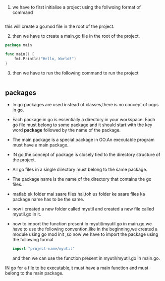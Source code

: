 1. we have to first initialise a project using the follwoing format of command
``` go mod init <project-name>
```
this will create a go.mod file in the root of the project.

2. then we have to create a main.go file in the root of the project.

``` go
package main

func main() {
    fmt.Println("Hello, World!")
}
```

3. then we have to run the following command to run the project
``` go run main.go
```

## packages
- In go packages are used instead of classes,there is no concept of oops in go.
- Each package in go is essentially a directory in your workspace. Each go file must belong to some package and
  it should start with the key word <b>package</b> followed by the name of the package.
- The main package is a special package in GO.An executable program must have a main package.
- IN go,the concept of package is closely tied to the directory structure of the project.
- All go files in a single directory must belong to the same package.
- The package name is the name of the directory that contains the go files.
-  matlab ek folder mai saare files hai,toh us folder ke saare files ka package name has to be the same.

- now i created a new folder called myutil and created a new file called myutil.go in it.
-  now to import the function present in myutil/myutil.go in main.go,we have to use the following convention,like 
   in the beginning,we created a module using go mod init <project-name>,so now we have to import the package using the following format
   ``` go
   import "project-name/myutil"
   ```
   and then we can use the function present in myutil/myutil.go in main.go.


IN go for a file to be executable,it must have a main function and must belong to the main package.
